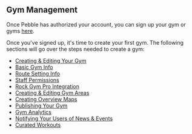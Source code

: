## Gym Management

Once Pebble has authorized your account, you can sign up your gym or gyms [here](https://www.pebbleclimbing.com/gym-subscription).

Once you've signed up, it's time to create your first gym. The following sections will go over the steps needed to create a gym:

- [Creating & Editing Your Gym](/gym-management/create-gym)
- [Basic Gym Info](/gym-management/basic-gym-info)
- [Route Setting Info](/gym-management/route-setting-info)
- [Staff Permissions](/gym-management/staff-permissions)
- [Rock Gym Pro Integration](/gym-management/rgp-integration)
- [Creating & Editing Gym Areas](/gym-management/create-gym-area)
- [Creating Overview Maps](/gym-management/create-overview-maps)
- [Publishing Your Gym](/gym-management/publish-gym)
- [Gym Analytics](/gym-management/gym-analytics)
- [Notifying Your Users of News & Events](/gym-management/notify-users)
- [Curated Workouts](/gym-management/curated-workouts)
<!-- - [Pebble API](/gym-management/pebble-api) -->

